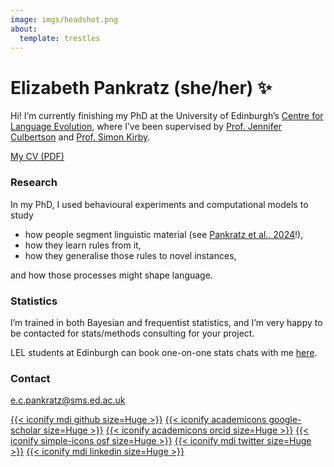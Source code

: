 ```yaml
---
image: imgs/headshot.png
about:
  template: trestles
---
```


# Elizabeth Pankratz (she/her) ✨

Hi!
I'm currently finishing my PhD at the University of Edinburgh's [Centre for Language Evolution](https://cle.ppls.ed.ac.uk), where I've been supervised by [Prof. Jennifer Culbertson](http://jennifer-culbertson.github.io) and [Prof. Simon Kirby](https://www.simonkirby.net).

[My CV (PDF)](documents/cv_engl.pdf){.btn .btn-outline-primary .btn role="button" target="_blank"}


### Research

In my PhD, I used behavioural experiments and computational models to study

- how people segment linguistic material (see [Pankratz et al., 2024](https://onlinelibrary.wiley.com/doi/10.1111/cogs.13429)!), 
- how they learn rules from it, 
- how they generalise those rules to novel instances,

and how those processes might shape language.

### Statistics

I'm trained in both Bayesian and frequentist statistics, and I'm very happy to be contacted for stats/methods consulting for your project.

LEL students at Edinburgh can book one-on-one stats chats with me [here](https://outlook.office.com/bookwithme/user/49afe80a7e344adb8ff5770868f0729d@sms.ed.ac.uk?anonymous&ep=plink).


### Contact

[e.c.pankratz@sms.ed.ac.uk](mailto:e.c.pankratz@sms.ed.ac.uk)

[{{< iconify mdi github size=Huge >}}](https://github.com/elizabethpankratz/)
[{{< iconify academicons google-scholar size=Huge >}}](https://scholar.google.com/citations?user=EyIQz28AAAAJ)
[{{< iconify academicons orcid size=Huge >}}](https://orcid.org/0000-0001-8453-1105)
[{{< iconify simple-icons osf size=Huge >}}](https://osf.io/eag45/)
[{{< iconify mdi twitter size=Huge >}}](https://twitter.com/ecpankratz)
[{{< iconify mdi linkedin size=Huge >}}](http://linkedin.com/in/elizabethpankratz)

